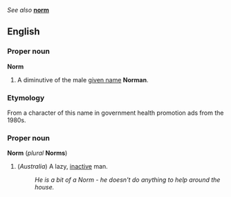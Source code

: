 ''See also'' '''[[norm]]'''

==English==
===Proper noun===
'''Norm'''

#A diminutive of the male [[given name]] '''Norman'''.

===Etymology===
From a character of this name in government health promotion ads from the 1980s.

===Proper noun===
'''Norm''' (''plural'' '''Norms''')

#(''Australia'') A lazy, [[inactive]] man. 
#:''He is a bit of a Norm - he doesn't do anything to help around the house.''